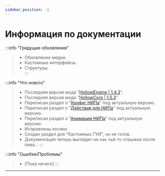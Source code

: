 ```yaml
---
sidebar_position: -1
---
```


# Информация по документации

:::info "Грядущие обновления"
> - Обновление медиа.  
> - Кастомные интерфейсы.  
> - Структуры.  
:::

:::info "Что нового"
> - Последняя версия мода "[HollowEngine \|  1.4.3](https://github.com/HollowHorizon/HollowEngine/releases/tag/lasted-1.19.2)".  
> - Последняя версия мода "[HollowCore \| 1.5.3](https://github.com/HollowHorizon/HollowCore/releases/tag/latest-1.19.2)".  
> - Переписан раздел о "[Конфиг НИПа](3-Script-SE/0-NPCs/1-npc-configure.mdx)" под актуальную версию.  
> - Переписан раздел о "[Действия для НИПа](3-Script-SE/0-NPCs/2-npc-actions.mdx)" под актуальную версию.  
> - Переписан раздел о "[Анимации НИПа](3-Script-SE/0-NPCs/3-npc-animations.mdx)" под актуальную версию.  
> - Исправлены косяки.  
> - Создан раздел для "Кастомных ГУИ", но не готов.  
> - Документация теперь выглядит не как чьё-то отрыжка после пива...
:::

:::info "Ошибки/Проблемы"
> - \[Пока ничего\]
:::

---